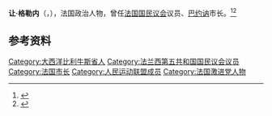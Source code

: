 {{Infobox officeholder
| 姓名     = 让·格勒内
| 性别     = 男
| 原名     = {{lang|fr|Jean Grenet}}
| 职务     = [[法国国民议会|法国国民议会]]议员
| 就任日期 = 2002年6月19日
| 卸任日期 = 2012年6月20日
| 就任日期1= 1993年5月1日
| 卸任日期1= 1997年4月21日
| 职务2    = [[巴约讷|巴约讷]]市长
| 就任日期2= 1995年2月3日
| 卸任日期2= 2014年3月30日
| 前任2    = 亨利·格勒内
| 继任2    = 让-勒内·埃切加雷
| 出生日期 = 1939年7月12日
| 出生地点 = [[巴约讷|巴约讷]]
| 逝世日期 = {{Dda|2021|2|23|1939|7|12}}
| 逝世地点 = 巴约讷
| 国籍     = {{FRA}}
| 职业     = [[政治人物|政治人物]]
| 政党     = [[法国民主联盟|法国民主联盟]]<br/>[[人民运动联盟|人民运动联盟]]
| 获奖     = {{法国荣誉军团勋章|type=5}}
}}
'''让·格勒内'''（{{lang-fr|Jean Grenet}}，{{bd|1939年|7月12日|2021年|2月23日|catIdx=Grenet}}），法国政治人物，曾任[[法国国民议会|法国国民议会]]议员、[[巴约讷|巴约讷]]市长。<ref>{{cite web |title=Décès du Docteur Jean Grenet, député-maire honoraire de Bayonne |url=https://www.bayonne.fr/information-transversale/actualites/deces-du-docteur-jean-grenet-depute-maire-honoraire-de-bayonne-12430 |publisher=Mairie de Bayonne |language=fr |date=2021-02-23}}</ref><ref>{{cite web |title=Pays Basque. Décès de l'ancien maire de Bayonne, Jean Grenet |url=https://actu.fr/nouvelle-aquitaine/bayonne_64102/pays-basque-deces-de-l-ancien-maire-de-bayonne-jean-grenet_39703743.html |publisher=actu.fr |language=fr |date=2021-02-23 |access-date=2021-02-27 |archive-date=2021-02-23 |archive-url=https://web.archive.org/web/20210223093332/https://actu.fr/nouvelle-aquitaine/bayonne_64102/pays-basque-deces-de-l-ancien-maire-de-bayonne-jean-grenet_39703743.html |dead-url=no }}</ref>

==参考资料==
{{reflist}}
{{Authority control}}
{{DEFAULTSORT:Grenet, Jean}}
[[Category:大西洋比利牛斯省人|Category:大西洋比利牛斯省人]]
[[Category:法兰西第五共和国国民议会议员|Category:法兰西第五共和国国民议会议员]]
[[Category:法国市长|Category:法国市长]]
[[Category:人民运动联盟成员|Category:人民运动联盟成员]]
[[Category:法国激进党人物|Category:法国激进党人物]]